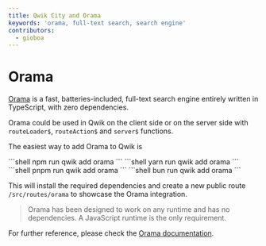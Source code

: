```yaml
---
title: Qwik City and Orama
keywords: 'orama, full-text search, search engine'
contributors:
  - gioboa
---
```



# Orama

[Orama](https://oramasearch.com/) is a fast, batteries-included, full-text search engine entirely written in TypeScript, with zero dependencies.

Orama could be used in Qwik on the client side or on the server side with `routeLoader$`, `routeAction$` and `server$` functions.

The easiest way to add Orama to Qwik is 

<PackageManagerTabs>
  <span q:slot="npm">
```shell
npm run qwik add orama
```
  </span>
  <span q:slot="yarn">
```shell
yarn run qwik add orama
```
  </span>
  <span q:slot="pnpm">
```shell
pnpm run qwik add orama
```
  </span>
  <span q:slot="bun">
```shell
bun run qwik add orama
```
  </span>
</PackageManagerTabs>

This will install the required dependencies and create a new public route `/src/routes/orama` to showcase the Orama integration.


> Orama has been designed to work on any runtime and has no dependencies. A JavaScript runtime is the only requirement. 

For further reference, please check the [Orama documentation](https://docs.oramasearch.com/).